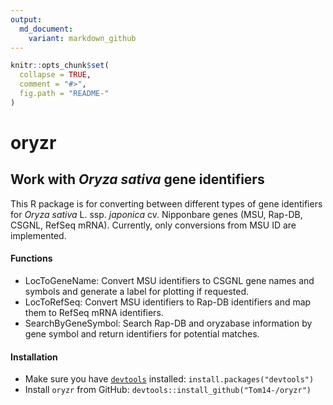 ```yaml
---
output:
  md_document:
    variant: markdown_github
---
```


```r
knitr::opts_chunk$set(
  collapse = TRUE,
  comment = "#>",
  fig.path = "README-"
)
```


# oryzr

## Work with *Oryza sativa* gene identifiers

This R package is for converting between different types of gene identifiers for *Oryza sativa* L. ssp. *japonica* cv. Nipponbare genes (MSU, Rap-DB, CSGNL, RefSeq mRNA). Currently, only conversions from MSU ID are implemented.

#### Functions

* LocToGeneName: Convert MSU identifiers to CSGNL gene names and symbols and generate a label for plotting if requested.
* LocToRefSeq: Convert MSU identifiers to Rap-DB identifiers and map them to RefSeq mRNA identifiers.
* SearchByGeneSymbol: Search Rap-DB and oryzabase information by gene symbol and return identifiers for potential matches.

#### Installation

* Make sure you have [`devtools`](https://github.com/hadley/devtools) installed: `install.packages("devtools")`
* Install `oryzr` from GitHub: `devtools::install_github("Tom14-/oryzr")`

